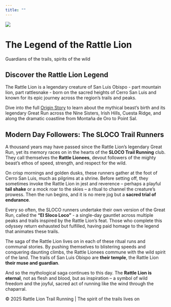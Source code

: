 ```yaml
---
title: ""
---
```


:::{.hero}
![](assets/rattle_lion_trail_running_logo.png){.hero-logo}

# The Legend of the Rattle Lion

Guardians of the trails, spirits of the wild
:::

:::{.section .bg-accent}

## Discover the Rattle Lion Legend {.section-title .center}

The Rattle Lion is a legendary creature of San Luis Obispo - part mountain lion, part rattlesnake - born on the sacred heights of Cerro San Luis and known for its epic journey across the region's trails and peaks.

Dive into the full [Origin Story](origin-story.qmd) to learn about the mythical beast's birth and its legendary Great Run across the Nine Sisters, Irish Hills, Cuesta Ridge, and along the dramatic coastline from Montaña de Oro to Point Sal.

:::

## Modern Day Followers: The SLOCO Trail Runners {.section-title}

:::{.section .bg-light}

A thousand years may have passed since the Rattle Lion's legendary Great Run, yet its memory races on in the hearts of the **SLOCO Trail Running** club. They call themselves the **Rattle Lionees**, devout followers of the mighty beast's ethos of speed, strength, and respect for the wild.

On crisp mornings and golden dusks, these runners gather at the foot of Cerro San Luis, much as pilgrims at a shrine. Before setting off, they sometimes invoke the Rattle Lion in jest and reverence – perhaps a playful **tail shake** or a mock roar to the skies – a ritual to channel the creature's prowess. Then the run begins, and it is no mere jog but a **sacred trial of endurance**.

Every so often, the SLOCO runners undertake their own version of the Great Run, called the **"El Sloco Loco"** - a single-day gauntlet across multiple peaks and trails inspired by the Rattle Lion's feat. Those who complete this odyssey return exhausted but fulfilled, having paid homage to the legend that animates these trails.

The saga of the Rattle Lion lives on in each of these ritual runs and communal stories. By pushing themselves to blistering speeds and conquering daunting climbs, the Rattle Lionees commune with the wild spirit of the land. The trails of San Luis Obispo are **their temple**, the Rattle Lion **their muse and guardian**.

And so the mythological saga continues to this day. The **Rattle Lion is eternal**, not as flesh and blood, but as inspiration – a symbol of wild freedom and the joyful, sacred act of running like the wind through the chaparral.
:::

:::{.footer}
<p class="text-center">© 2025 Rattle Lion Trail Running | The spirit of the trails lives on</p>
:::
